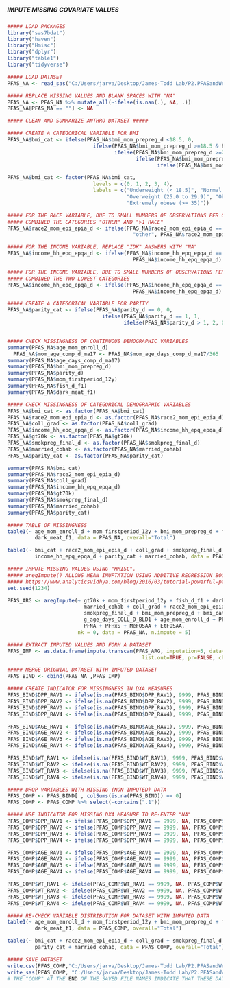 #####                                 #####
##### IMPUTE MISSING COVARIATE VALUES #####
#####                                 #####

```r
##### LOAD PACKAGES
library("sas7bdat")
library("haven")
library("Hmisc")
library("dplyr")
library("table1")
library("tidyverse")

```

```r
##### LOAD DATASET
PFAS_NA <- read_sas("C:/Users/jarva/Desktop/James-Todd Lab/P2.PFASandWeightTrajectories/Data/PFAS1_CL.sas7bdat")

```

```r
##### REPLACE MISSING VALUES AND BLANK SPACES WITH "NA"
PFAS_NA <- PFAS_NA %>% mutate_all(~ifelse(is.nan(.), NA, .))
PFAS_NA[PFAS_NA == ""] <- NA

```

```r
##### CLEAN AND SUMMARIZE ANTHRO DATASET #####

##### CREATE A CATEGORICAL VARIABLE FOR BMI
PFAS_NA$bmi_cat <- ifelse(PFAS_NA$bmi_mom_prepreg_d <18.5, 0,
                            ifelse(PFAS_NA$bmi_mom_prepreg_d >=18.5 & PFAS_NA$bmi_mom_prepreg_d < 25.0, 1, 
                                   ifelse(PFAS_NA$bmi_mom_prepreg_d >=25.0 & PFAS_NA$bmi_mom_prepreg_d < 30.0, 2, 
                                          ifelse(PFAS_NA$bmi_mom_prepreg_d >=30.0 & PFAS_NA$bmi_mom_prepreg_d < 35.0, 3,
                                                 ifelse(PFAS_NA$bmi_mom_prepreg_d >=35.0, 4, NA)))))

PFAS_NA$bmi_cat <- factor(PFAS_NA$bmi_cat,
                            levels = c(0, 1, 2, 3, 4),
                            labels = c("Underweight (< 18.5)", "Normal weight (18.5 to 24.9)", 
                                       "Overweight (25.0 to 29.9)", "Obese (30.0 to 34.9)", 
                                       "Extremely obese (>= 35)"))

##### FOR THE RACE VARIABLE, DUE TO SMALL NUMBERS OF OBSERVATIONS PER CATEGORY,
##### COMBINED THE CATEGORIES "OTHER" AND ">1 RACE"
PFAS_NA$race2_mom_epi_epia_d <- ifelse(PFAS_NA$race2_mom_epi_epia_d == "more than 1 race", 
                                         "other", PFAS_NA$race2_mom_epi_epia_d)

##### FOR THE INCOME VARIABLE, REPLACE "IDK" ANSWERS WITH "NA"
PFAS_NA$income_hh_epq_epqa_d <- ifelse(PFAS_NA$income_hh_epq_epqa_d == 9, NA, 
                                         PFAS_NA$income_hh_epq_epqa_d)

##### FOR THE INCOME VARIABLE, DUE TO SMALL NUMBERS OF OBSERVATIONS PER CATEGORY,
##### COMBINED THE TWO LOWEST CATEGORIES
PFAS_NA$income_hh_epq_epqa_d <- ifelse(PFAS_NA$income_hh_epq_epqa_d == 1 | PFAS_NA$income_hh_epq_epqa_d == 2, 3, 
                                         PFAS_NA$income_hh_epq_epqa_d)

##### CREATE A CATEGORICAL VARIABLE FOR PARITY
PFAS_NA$parity_cat <- ifelse(PFAS_NA$parity_d == 0, 0,
                               ifelse(PFAS_NA$parity_d == 1, 1,
                                      ifelse(PFAS_NA$parity_d > 1, 2, 0)))


##### CHECK MISSINGNESS OF CONTINUOUS DEMOGRAPHIC VARIABLES
summary(PFAS_NA$age_mom_enroll_d)
  PFAS_NA$mom_age_comp_d_ma17 <- PFAS_NA$mom_age_days_comp_d_ma17/365
summary(PFAS_NA$age_days_comp_d_ma17)
summary(PFAS_NA$bmi_mom_prepreg_d)            
summary(PFAS_NA$parity_d) 
summary(PFAS_NA$mom_firstperiod_12y)  
summary(PFAS_NA$fish_d_f1)
summary(PFAS_NA$dark_meat_f1)

##### CHECK MISSINGNESS OF CATEGORICAL DEMOGRAPHIC VARIABLES
PFAS_NA$bmi_cat <- as.factor(PFAS_NA$bmi_cat)
PFAS_NA$race2_mom_epi_epia_d <- as.factor(PFAS_NA$race2_mom_epi_epia_d)
PFAS_NA$coll_grad <- as.factor(PFAS_NA$coll_grad)
PFAS_NA$income_hh_epq_epqa_d <- as.factor(PFAS_NA$income_hh_epq_epqa_d)
PFAS_NA$gt70k <- as.factor(PFAS_NA$gt70k)
PFAS_NA$smokpreg_final_d <- as.factor(PFAS_NA$smokpreg_final_d)
PFAS_NA$married_cohab <- as.factor(PFAS_NA$married_cohab)
PFAS_NA$parity_cat <- as.factor(PFAS_NA$parity_cat)

summary(PFAS_NA$bmi_cat)              
summary(PFAS_NA$race2_mom_epi_epia_d) 
summary(PFAS_NA$coll_grad)      
summary(PFAS_NA$income_hh_epq_epqa_d) 
summary(PFAS_NA$gt70k)              
summary(PFAS_NA$smokpreg_final_d) 
summary(PFAS_NA$married_cohab)  
summary(PFAS_NA$parity_cat)   

##### TABLE OF MISSINGNESS
table1(~ age_mom_enroll_d + mom_firstperiod_12y + bmi_mom_prepreg_d + fish_d_f1 + 
         dark_meat_f1, data = PFAS_NA, overall="Total")

table1(~ bmi_cat + race2_mom_epi_epia_d + coll_grad + smokpreg_final_d + gt70k + 
         income_hh_epq_epqa_d + parity_cat + married_cohab, data = PFAS_NA, overall="Total")

```

```r
##### IMPUTE MISSING VALUES USING "HMISC".
##### aregImpute() ALLOWS MEAN IMUPTATION USING ADDITIVE REGRESSION BOOTSTRAPPING, AND PREDICTIVE MEAN MATCHING.
##### https://www.analyticsvidhya.com/blog/2016/03/tutorial-powerful-packages-imputing-missing-values/
set.seed(1234)

PFAS_ARG <- aregImpute(~ gt70k + mom_firstperiod_12y + fish_d_f1 + dark_meat_f1 + 
                         married_cohab + coll_grad + race2_mom_epi_epia_d +
                         smokpreg_final_d + bmi_mom_prepreg_d + bmi_cat + parity_d + 
                         g_age_days_COLL_D_BLD1 + age_mom_enroll_d + PFOS + PFOA + 
                         PFNA + PFHxS + MeFOSAA + EtFOSAA, 
                       nk = 0, data = PFAS_NA, n.impute = 5)

##### EXTRACT IMPUTED VALUES AND FORM A DATASET
PFAS_IMP <- as.data.frame(impute.transcan(PFAS_ARG, imputation=5, data=PFAS_NA, 
                                            list.out=TRUE, pr=FALSE, check=FALSE))

##### MERGE ORIGNIAL DATASET WITH IMPUTED DATASET
PFAS_BIND <- cbind(PFAS_NA ,PFAS_IMP)

##### CREATE INDICATOR FOR MISSINGNESS IN DXA MEASURES
PFAS_BIND$DPP_RAV1 <- ifelse(is.na(PFAS_BIND$DPP_RAV1), 9999, PFAS_BIND$DPP_RAV1)
PFAS_BIND$DPP_RAV2 <- ifelse(is.na(PFAS_BIND$DPP_RAV2), 9999, PFAS_BIND$DPP_RAV2)
PFAS_BIND$DPP_RAV3 <- ifelse(is.na(PFAS_BIND$DPP_RAV3), 9999, PFAS_BIND$DPP_RAV3)
PFAS_BIND$DPP_RAV4 <- ifelse(is.na(PFAS_BIND$DPP_RAV4), 9999, PFAS_BIND$DPP_RAV4)

PFAS_BIND$AGE_RAV1 <- ifelse(is.na(PFAS_BIND$AGE_RAV1), 9999, PFAS_BIND$AGE_RAV1)
PFAS_BIND$AGE_RAV2 <- ifelse(is.na(PFAS_BIND$AGE_RAV2), 9999, PFAS_BIND$AGE_RAV2)
PFAS_BIND$AGE_RAV3 <- ifelse(is.na(PFAS_BIND$AGE_RAV3), 9999, PFAS_BIND$AGE_RAV3)
PFAS_BIND$AGE_RAV4 <- ifelse(is.na(PFAS_BIND$AGE_RAV4), 9999, PFAS_BIND$AGE_RAV4)

PFAS_BIND$WT_RAV1 <- ifelse(is.na(PFAS_BIND$WT_RAV1), 9999, PFAS_BIND$WT_RAV1)
PFAS_BIND$WT_RAV2 <- ifelse(is.na(PFAS_BIND$WT_RAV2), 9999, PFAS_BIND$WT_RAV2)
PFAS_BIND$WT_RAV3 <- ifelse(is.na(PFAS_BIND$WT_RAV3), 9999, PFAS_BIND$WT_RAV3)
PFAS_BIND$WT_RAV4 <- ifelse(is.na(PFAS_BIND$WT_RAV4), 9999, PFAS_BIND$WT_RAV4)

##### DROP VARIABLES WITH MISSING (NON-IMPUTED) DATA
PFAS_COMP <- PFAS_BIND[ , colSums(is.na(PFAS_BIND)) == 0]
PFAS_COMP <- PFAS_COMP %>% select(-contains(".1"))

##### USE INDICATOR FOR MISSING DXA MEASURE TO RE-ENTER "NA"
PFAS_COMP$DPP_RAV1 <- ifelse(PFAS_COMP$DPP_RAV1 == 9999, NA, PFAS_COMP$DPP_RAV1)
PFAS_COMP$DPP_RAV2 <- ifelse(PFAS_COMP$DPP_RAV2 == 9999, NA, PFAS_COMP$DPP_RAV2)
PFAS_COMP$DPP_RAV3 <- ifelse(PFAS_COMP$DPP_RAV3 == 9999, NA, PFAS_COMP$DPP_RAV3)
PFAS_COMP$DPP_RAV4 <- ifelse(PFAS_COMP$DPP_RAV4 == 9999, NA, PFAS_COMP$DPP_RAV4)

PFAS_COMP$AGE_RAV1 <- ifelse(PFAS_COMP$AGE_RAV1 == 9999, NA, PFAS_COMP$AGE_RAV1)
PFAS_COMP$AGE_RAV2 <- ifelse(PFAS_COMP$AGE_RAV2 == 9999, NA, PFAS_COMP$AGE_RAV2)
PFAS_COMP$AGE_RAV3 <- ifelse(PFAS_COMP$AGE_RAV3 == 9999, NA, PFAS_COMP$AGE_RAV3)
PFAS_COMP$AGE_RAV4 <- ifelse(PFAS_COMP$AGE_RAV4 == 9999, NA, PFAS_COMP$AGE_RAV4)

PFAS_COMP$WT_RAV1 <- ifelse(PFAS_COMP$WT_RAV1 == 9999, NA, PFAS_COMP$WT_RAV1)
PFAS_COMP$WT_RAV2 <- ifelse(PFAS_COMP$WT_RAV2 == 9999, NA, PFAS_COMP$WT_RAV2)
PFAS_COMP$WT_RAV3 <- ifelse(PFAS_COMP$WT_RAV3 == 9999, NA, PFAS_COMP$WT_RAV3)
PFAS_COMP$WT_RAV4 <- ifelse(PFAS_COMP$WT_RAV4 == 9999, NA, PFAS_COMP$WT_RAV4)

```

```r
##### RE-CHECK VARIABLE DISTRIBUTION FOR DATASET WITH IMPUTED DATA 
table1(~ age_mom_enroll_d + mom_firstperiod_12y + bmi_mom_prepreg_d + fish_d_f1 + 
         dark_meat_f1, data = PFAS_COMP, overall="Total")

table1(~ bmi_cat + race2_mom_epi_epia_d + coll_grad + smokpreg_final_d + gt70k + 
         parity_cat + married_cohab, data = PFAS_COMP, overall="Total")

```

```r
##### SAVE DATASET
write.csv(PFAS_COMP,"C:/Users/jarva/Desktop/James-Todd Lab/P2.PFASandWeightTrajectories/Data/PFAS1_COMP.csv", row.names = T)
write_sas(PFAS_COMP, "C:/Users/jarva/Desktop/James-Todd Lab/P2.PFASandWeightTrajectories/Data/PFAS1_COMP.sas7bdat")
# THE "COMP" AT THE END OF THE SAVED FILE NAMES INDICATE THAT THESE DATASETS ARE CLEAN AND HAVE NO MISSING DATA

```
